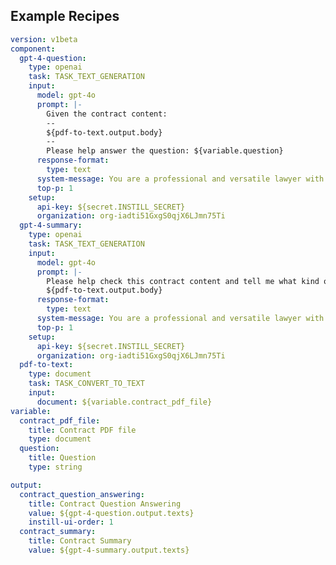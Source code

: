 ## Example Recipes

```yaml
version: v1beta
component:
  gpt-4-question:
    type: openai
    task: TASK_TEXT_GENERATION
    input:
      model: gpt-4o
      prompt: |-
        Given the contract content:
        --
        ${pdf-to-text.output.body}
        --
        Please help answer the question: ${variable.question}
      response-format:
        type: text
      system-message: You are a professional and versatile lawyer with diverse lay backgrounds who reviews, investigates and spot pitfalls in a contract.
      top-p: 1
    setup:
      api-key: ${secret.INSTILL_SECRET}
      organization: org-iadti51GxgS0qjX6LJmn75Ti
  gpt-4-summary:
    type: openai
    task: TASK_TEXT_GENERATION
    input:
      model: gpt-4o
      prompt: |-
        Please help check this contract content and tell me what kind of the contract it is about in one concise, short, and simple sentence such as "it is an NDA", "it is an job agency contract", etc.:
        ${pdf-to-text.output.body}
      response-format:
        type: text
      system-message: You are a professional and versatile lawyer with diverse lay backgrounds who reviews, investigates and spot pitfalls in a contract.
      top-p: 1
    setup:
      api-key: ${secret.INSTILL_SECRET}
      organization: org-iadti51GxgS0qjX6LJmn75Ti
  pdf-to-text:
    type: document
    task: TASK_CONVERT_TO_TEXT
    input:
      document: ${variable.contract_pdf_file}
variable:
  contract_pdf_file:
    title: Contract PDF file
    type: document
  question:
    title: Question
    type: string

output:
  contract_question_answering:
    title: Contract Question Answering
    value: ${gpt-4-question.output.texts}
    instill-ui-order: 1
  contract_summary:
    title: Contract Summary
    value: ${gpt-4-summary.output.texts}
```
